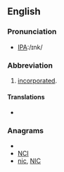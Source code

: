 ==English==

===Pronunciation===
* [[w:International Phonetic Alphabet|IPA]]:/ɪnk/

===Abbreviation===
{{infl|en|abbreviation}}

# [[incorporated]].

====Translations====
* {{term|株||from [[株式会社]]|tr=かぶ, kabu|sc=Jpan|lang=ja}}

===Anagrams===
* {{alphagram|cin}}
* [[NCI#English|NCI]]
* [[nic#English|nic]], [[NIC#English|NIC]]